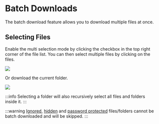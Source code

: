 # Batch Downloads

The batch download feature allows you to download multiple files at once.

## Selecting Files

Enable the multi selection mode by clicking the checkbox in the top right corner of the file list. You can then select multiple files by clicking on the files.

![](batch1.gif)

Or download the current folder.

![](batch2.png)

:::info
Selecting a folder will also recursively select all files and folders inside it.
:::

:::warning
[Ignored](ignore.mdx), [hidden](metadata.md#hidden) and [password protected](password.mdx) files/folders cannot be batch downloaded and will be skipped.
:::


<EnvConfig name="BATCH_DOWNLOAD|BATCH_TYPE|BATCH_ZIP_COMPRESS_ALGO|BATCH_MAX_TOTAL_SIZE|BATCH_MAX_FILE_SIZE|BATCH_MIN_SYSTEM_FREE_DISK" init="true|zip|ZSTD|500|100|500" values="true,false|zip|DEFAULT,STORE,SHRINK,REDUCE_1,REDUCE_2,REDUCE_3,REDUCE_4,IMPLODE,DEFLATE,DEFLATE64,PKWARE_IMPLODE,BZIP2,LZMA,LZMA2,ZSTD,XZ,TERSE,LZ77,WAVPACK,PPMD|<Megabyte>|<Megabyte>|<Megabyte>" versions="3.3|3.3|3.3|3.3|3.3|3.3" desc="|||Total zip file size limit|Per-file size limit|Minimum system disk space to keep free at all times. If creating a zip file would violate this constraint, it will be canceled." />

